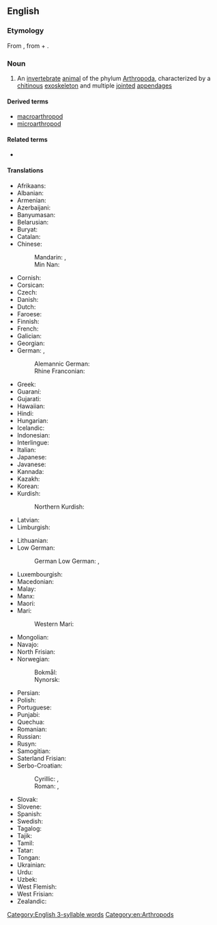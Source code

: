 ==English==
{{wikipedia}}

===Etymology===
{{root|en|ine-pro|*h₂er-|*ped-}}
From {{der|en|NL.|-}} {{ll|mul|Arthropoda}}, from {{der|en|grc|ἄρθρον||joint}} + {{m|grc|πούς||foot}}.

===Noun===
{{en-noun|s|arthropodae}}

# An [[invertebrate]] [[animal]] of the phylum [[Arthropoda]], characterized by a [[chitin]]ous [[exoskeleton]] and multiple [[joint]]ed [[appendage]]s

====Derived terms====
* [[macroarthropod]]
* [[microarthropod]]

====Related terms====
* {{l|en|arthropodean}}

====Translations====
{{trans-top|animal of Arthropoda}}
* Afrikaans: {{t|af|geleedpotiges}}
* Albanian: {{t|sq|këmbënyjorët|?}}
* Armenian: {{t|hy|հոդվածոտանի}}
* Azerbaijani: {{t+|az|buğumayaqlılar}}
* Banyumasan: {{t|map-bms|kéwan mawa ros-ros}}
* Belarusian: {{t|be|членістано́гае|n}}
* Buryat: {{t|bua|үетэ хүлтэн}}
* Catalan: {{t|ca|artròpode|m}}
* Chinese:
*: Mandarin: {{t+|cmn|節肢動物}}, {{t+|cmn|节肢动物|tr=jiézhī dòngwù}}
*: Min Nan: {{t|nan|節足動物|tr=chat-kha tōng-bu̍t}}
* Cornish: {{t|kw|melldrosek|?}}
* Corsican: {{t|co|artropodu}}
* Czech: {{t|cs|členovec|m}}
* Danish: {{t+|da|leddyr|n}}
* Dutch: {{t+|nl|geleedpotige|m|f}}
* Faroese: {{t|fo|liðadýr|n}}
* Finnish: {{t+|fi|niveljalkainen}}
* French: {{t+|fr|arthropode|m}}
* Galician: {{t+|gl|artrópodo|m}}
* Georgian: {{t|ka|ფეხსახსრიანები}}
* German: {{t+|de|Gliederfüßer|m}}, {{t|de|Gliederfüßler|m}}
*: Alemannic German: {{t|gsw|Gliiderfüesser|?}}
*: Rhine Franconian: {{t|gmw-rfr|Gliederfüßer|?}} {{qualifier|Palatine}}
* Greek: {{t+|el|αρθρόποδο|n}}
* Guaraní: {{t|gn|mymba ipy apytimby}}
* Gujarati: {{t|gu|સંધિપાદ|?}}
* Hawaiian: {{t|haw|wāwaeʻami}}
* Hindi: {{t|hi|संधिपाद|m}}
* Hungarian: {{t+|hu|ízeltlábú}}
* Icelandic: {{t+|is|liðdýr|n}}
* Indonesian: {{t|id|hewan berbuku-buku}}
* Interlingue: {{t|ie|artropod}}
* Italian: {{t+|it|artropode|m}}
* Japanese: {{t+|ja|節足動物|tr=せっそくどうぶつ, sessoku dōbutsu}}
* Javanese: {{t|jv|kéwan mawa ros-rosan}}
* Kannada: {{t+|kn|ಸಂಧಿಪದಿ}}
* Kazakh: {{t|kk|буынаяқтылар}}
* Korean: {{t|ko|절지동물}}
* Kurdish:
*: Northern Kurdish: {{t|kmr|girêçikpê}}
* Latvian: {{t|lv|posmkāji|?}}
* Limburgish: {{t|li|gelidpoetege|?}}
{{trans-mid}}
* Lithuanian: {{t|lt|nariuotakojai|?}}
* Low German:
*: German Low German: {{t|nds-de|Liddfööt|?}}, {{t|nds-de|Liddpoten|?}}
* Luxembourgish: {{t|lb|glidderféisser|?}}
* Macedonian: {{t|mk|членконоги|p}}
* Malay: {{t|ms|artropod}}
* Manx: {{t|gv|arthropod|m}}
* Maori: {{t|mi|angawaho}}
* Mari:
*: Western Mari: {{t|mrj|шукы яланвлӓн}}
* Mongolian: {{t|mn|үет хөлтөн}}
* Navajo: {{t|nv|chʼosh bijáád dahólónígíí}}
* North Frisian: {{t|frr|laspuateten|?}}
* Norwegian: {{t|no|leddyr|?}}
*: Bokmål: {{t|nb|leddyr|?}}
*: Nynorsk: {{t|nn|leddyr|?}}
* Persian: {{t+|fa|بندپایان|tr=bandpâyân}}
* Polish: {{t+|pl|stawonóg|m}}
* Portuguese: {{t+|pt|artrópode|m}}
* Punjabi: {{t|pa|ਸੰਧਿਪਾਦ|?}}
* Quechua: {{t|qu|sillwichaki}}
* Romanian: {{t+|ro|artropod|n}}
* Russian: {{t+|ru|членистоно́гое|n}}
* Rusyn: {{t|rue|членистоногы}}
* Samogitian: {{t|sgs|narioutakuojē}}
* Saterland Frisian: {{t|stq|lidefäite|?}}
* Serbo-Croatian:
*: Cyrillic: {{t|sh|чланконо́шци|m}}, {{t|sh|згла̏вка̄ри|m}}
*: Roman: {{t+|sh|člankonóšci|m}}, {{t+|sh|zglȁvkāri|m}}
* Slovak: {{t|sk|článkonožce|m-p}}
* Slovene: {{t|sl|členonožci|?}}
* Spanish: {{t+|es|artrópodo|m}}
* Swedish: {{t+|sv|leddjur|n}}
* Tagalog: {{t|tl|ugnaypaa}}
* Tajik: {{t|tg|бандпоён}}
* Tamil: {{t+|ta|கணுக்காலி}}
* Tatar: {{t|tt|буынтыкаяклылар}}
* Tongan: {{t|to|veʻehokohoko}}
* Ukrainian: {{t|uk|членистоно́ге|n}}
* Urdu: {{t-check|ur|سندھپاد|m|tr=sandhipād}}
* Uzbek: {{t+|uz|boʻgʻimoyoqlilar}}
* West Flemish: {{t|vls|geleedpôtign|?}}
* West Frisian: {{t|fy|lidpoatigen|?}}
* Zealandic: {{t|zea|heleedpoôtihen|?}}
{{trans-bottom}}

[[Category:English 3-syllable words]]
[[Category:en:Arthropods]]